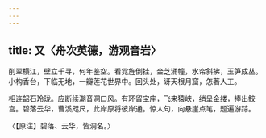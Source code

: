 ```yaml
---
---
---
```

title: 又〈舟次英德，游观音岩〉
---



削翠横江，壁立千寻，何年鉴空。看霓旌倒挂，金芝涌幢，水帘斜拂，玉笋成丛。小构香台，下临无地，一瓣莲花世界中。回头处，讶天根月窟，怎著人工。

相连韶石玲珑。应断续潮音洞口风。有环留宝座，飞来猿峡，绡呈金缕，捧出鲛宫。碧落云华，曹溪咫尺，此岸原将彼岸通。惊人句，向悬崖点笔，题遍游踪。

〈【原注】碧落、云华，皆洞名。〉